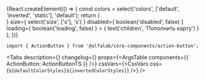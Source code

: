 


<Meta
    title='Компоненты/ActionButton'
    component={ActionButton}
/>


<!-- Canvas -->

<Story name='ActionButton'>
    {React.createElement(() => {
        const colors = select('colors', ['default', 'inverted', 'static'], 'default');
        return (
            <div style={{
                backgroundColor: colors === 'inverted' ? 'var(--color-light-bg-primary-inverted)' : 'transparent',
                padding: '8px',
                position: 'absolute',
                top: 0,
                left: 0,
                right: 0,
                bottom: 0,
            }}>
                <ActionButton
                    colors={ colors }
                    view={ select('view', ['primary', 'secondary'], 'primary') }
                    href={ text('href', '') }
                    icon={ <StarLineMIcon /> }
                    size={ select('size', ['s'], 's') }
                    disabled={ boolean('disabled', false) }
                    loading={ boolean('loading', false) }
                >
                    { text('children', 'Пополнить карту') }
                </ActionButton>
            </div>
        );
    })}
</Story>


<!-- Docs -->

<ComponentHeader
    name='ActionButton'
    version={version}
    package='@alfalab/core-components/action-button'
/>


```tsx
import { ActionButton } from '@alfalab/core-components/action-button';
```

<Tabs
    description={<Description />}
    changelog={<Changelog />}
    props={<ArgsTable components={{ ActionButton: ActionButtonTS }} />}
    cssVars={<CssVars css={`${defaultColorStyles}${invertedColorStyles}`} />}
/>
